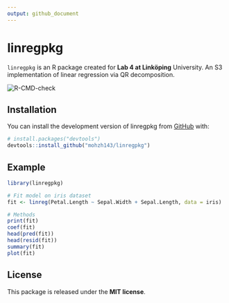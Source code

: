 ```yaml
---
output: github_document
---
```


# linregpkg

`linregpkg` is an R package created for **Lab 4 at Linköping** University.
An S3 implementation of linear regression via QR decomposition.

<!-- badges: start -->
![R-CMD-check](https://github.com/mohzh143/linregpkg/actions/workflows/R-CMD-check.yaml/badge.svg)
<!-- badges: end -->


## Installation

You can install the development version of linregpkg from [GitHub](https://github.com/) with:

```r
# install.packages("devtools")
devtools::install_github("mohzh143/linregpkg")
```

## Example

```r
library(linregpkg)

# Fit model on iris dataset
fit <- linreg(Petal.Length ~ Sepal.Width + Sepal.Length, data = iris)

# Methods
print(fit)
coef(fit)
head(pred(fit))
head(resid(fit))
summary(fit)
plot(fit)
```

## License

This package is released under the **MIT license**.
